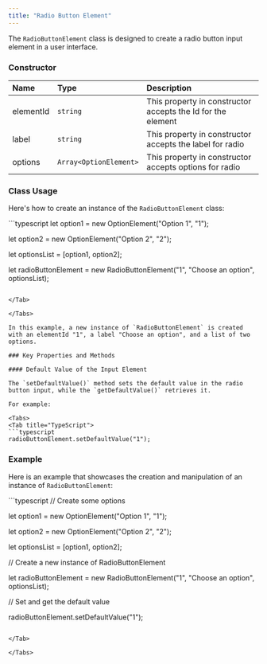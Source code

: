 ```yaml
---
title: "Radio Button Element"
---
```


The `RadioButtonElement` class is designed to create a radio button input element in a user interface.

### Constructor

| Name      | Type                   | Description                                                 |
| :--------- | :---------------------- | :----------------------------------------------------------- |
| elementId | `string`               | This property in constructor accepts the Id for the element |
| label     | `string`               | This property in constructor accepts the label for radio    |
| options   | `Array<OptionElement>` | This property in constructor accepts options for radio      |

### Class Usage

Here's how to create an instance of the `RadioButtonElement` class:

<Tabs>
<Tab title="TypeScript">
```typescript
let option1 = new OptionElement("Option 1", "1");

let option2 = new OptionElement("Option 2", "2");

let optionsList = [option1, option2];

let radioButtonElement = new RadioButtonElement("1", "Choose an option", optionsList);
```

</Tab>

</Tabs>

In this example, a new instance of `RadioButtonElement` is created with an elementId "1", a label "Choose an option", and a list of two options.

### Key Properties and Methods

#### Default Value of the Input Element

The `setDefaultValue()` method sets the default value in the radio button input, while the `getDefaultValue()` retrieves it.

For example:

<Tabs>
<Tab title="TypeScript">
```typescript
radioButtonElement.setDefaultValue("1");
```

</Tab>

</Tabs>

### Example

Here is an example that showcases the creation and manipulation of an instance of `RadioButtonElement`:

<Tabs>
<Tab title="TypeScript">
```typescript
// Create some options

let option1 = new OptionElement("Option 1", "1");

let option2 = new OptionElement("Option 2", "2");

let optionsList = [option1, option2];

// Create a new instance of RadioButtonElement

let radioButtonElement = new RadioButtonElement("1", "Choose an option", optionsList);

// Set and get the default value

radioButtonElement.setDefaultValue("1");
```

</Tab>

</Tabs>
